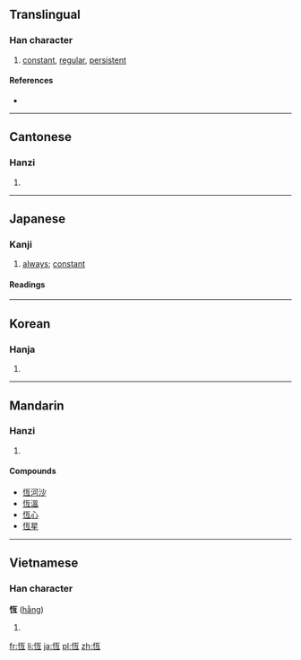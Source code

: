 {{also|恒}}
==Translingual==

===Han character===
{{Han char|rn=61|rad=心|as=06|sn=9|four=9101<sub>7</sub>|canj=心一月一 (PMBM)|ids=⿰[[忄]][[亙]]}}

# [[constant]], [[regular]], [[persistent]]

====References====
* {{Han ref|kx=0383.250|dkj=10528|dj=0714.010|hdz=42294.160|uh=6046|ud=24646|bh=ABED|bd=44013}}

----

==Cantonese==

===Hanzi===
{{yue-hanzi|jyut=|y=hang4|sim=恒}}

# {{defn|lang=yue|sort=心06}}

----

==Japanese==

===Kanji===
{{ja-kanji|grade=uc|rs=心06|style=ky|shin=恒}}

# [[always]]; [[constant]]

====Readings====
{{ja-readings
|on=[[こう]] (kō)
|kun=[[つね]] (tsune), [[とこ]] (toko)
|nanori=[[ひさし]] (hisashi), [[わたる]] (wataru)
}}

----

==Korean==

===Hanja===
{{ko-hanja|hangeul=항|eumhun=|rv=hang|mr=hang|y=hang}}

# {{defn|lang=ko|sort=心06}}

----

==Mandarin==

===Hanzi===
{{cmn-hanzi|sim=恒|pin=[[héng]] ([[heng2]])|wg=heng<sup>2</sup>}}

# {{defn|lang=cmn|sort=心06}}

====Compounds====
* [[恆河沙]]
* [[恆溫]]
* [[恆心]]
* [[恆星]]

----

==Vietnamese==

===Han character===
'''恆''' ([[hằng]])

# {{defn|lang=vi}}

[[fr:恆]]
[[li:恆]]
[[ja:恆]]
[[pl:恆]]
[[zh:恆]]